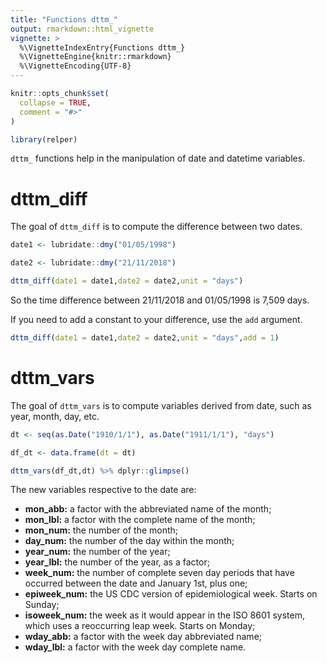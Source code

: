 ```yaml
---
title: "Functions dttm_"
output: rmarkdown::html_vignette
vignette: >
  %\VignetteIndexEntry{Functions dttm_}
  %\VignetteEngine{knitr::rmarkdown}
  %\VignetteEncoding{UTF-8}
---
```


```r
knitr::opts_chunk$set(
  collapse = TRUE,
  comment = "#>"
)
```

```r
library(relper)
```

`dttm_` functions help in the manipulation of date and datetime variables.

# dttm_diff

The goal of `dttm_diff` is to compute the difference between two dates.

```r
date1 <- lubridate::dmy("01/05/1998")

date2 <- lubridate::dmy("21/11/2018")

dttm_diff(date1 = date1,date2 = date2,unit = "days")
```

So the time difference between 21/11/2018 and 01/05/1998 is 7,509 days.

If you need to add a constant to your difference, use the `add` argument.

```r
dttm_diff(date1 = date1,date2 = date2,unit = "days",add = 1)
```


# dttm_vars

The goal of `dttm_vars` is to compute variables derived from date, such as year, month, day, etc.

```r
dt <- seq(as.Date("1910/1/1"), as.Date("1911/1/1"), "days")

df_dt <- data.frame(dt = dt)

dttm_vars(df_dt,dt) %>% dplyr::glimpse()
```

The new variables respective to the date are:

 - **mon_abb:** a factor with the abbreviated name of the month;
 - **mon_lbl:** a factor with the complete name of the month;
 - **mon_num:** the number of the month;
 - **day_num:** the number of the day within the month;
 - **year_num:** the number of the year;
 - **year_lbl:** the number of the year, as a factor;
 - **week_num:** the number of complete seven day periods that have occurred between the date and January 1st, plus one;
 - **epiweek_num:** the US CDC version of epidemiological week. Starts on Sunday;
 - **isoweek_num:**  the week as it would appear in the ISO 8601 system, which uses a reoccurring leap week. Starts on Monday;
 - **wday_abb:** a factor with the week day abbreviated name;
 - **wday_lbl:** a factor with the week day complete name.
